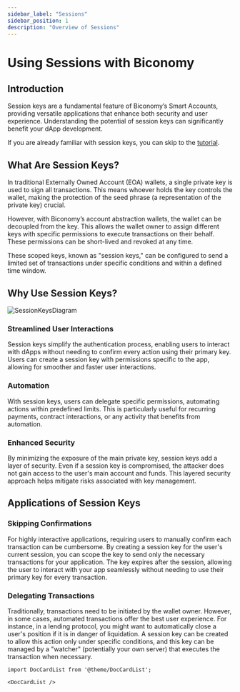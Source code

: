 ```yaml
---
sidebar_label: "Sessions"
sidebar_position: 1
description: "Overview of Sessions"
---
```


# Using Sessions with Biconomy

## Introduction

Session keys are a fundamental feature of Biconomy’s Smart Accounts, providing versatile applications that enhance both security and user experience. Understanding the potential of session keys can significantly benefit your dApp development.

If you are already familiar with session keys, you can skip to the [tutorial](/tutorials/sessions).

## What Are Session Keys?

In traditional Externally Owned Account (EOA) wallets, a single private key is used to sign all transactions. This means whoever holds the key controls the wallet, making the protection of the seed phrase (a representation of the private key) crucial.

However, with Biconomy’s account abstraction wallets, the wallet can be decoupled from the key. This allows the wallet owner to assign different keys with specific permissions to execute transactions on their behalf. These permissions can be short-lived and revoked at any time.

These scoped keys, known as "session keys," can be configured to send a limited set of transactions under specific conditions and within a defined time window.

## Why Use Session Keys?

![SessionKeysDiagram](../../images/modules/sessionKeys.png)

### Streamlined User Interactions

Session keys simplify the authentication process, enabling users to interact with dApps without needing to confirm every action using their primary key. Users can create a session key with permissions specific to the app, allowing for smoother and faster user interactions.

### Automation

With session keys, users can delegate specific permissions, automating actions within predefined limits. This is particularly useful for recurring payments, contract interactions, or any activity that benefits from automation.

### Enhanced Security

By minimizing the exposure of the main private key, session keys add a layer of security. Even if a session key is compromised, the attacker does not gain access to the user's main account and funds. This layered security approach helps mitigate risks associated with key management.


## Applications of Session Keys

### Skipping Confirmations

For highly interactive applications, requiring users to manually confirm each transaction can be cumbersome. By creating a session key for the user's current session, you can scope the key to send only the necessary transactions for your application. The key expires after the session, allowing the user to interact with your app seamlessly without needing to use their primary key for every transaction.

### Delegating Transactions

Traditionally, transactions need to be initiated by the wallet owner. However, in some cases, automated transactions offer the best user experience. For instance, in a lending protocol, you might want to automatically close a user's position if it is in danger of liquidation. A session key can be created to allow this action only under specific conditions, and this key can be managed by a "watcher" (potentially your own server) that executes the transaction when necessary.


```mdx-code-block
import DocCardList from '@theme/DocCardList';

<DocCardList />
```